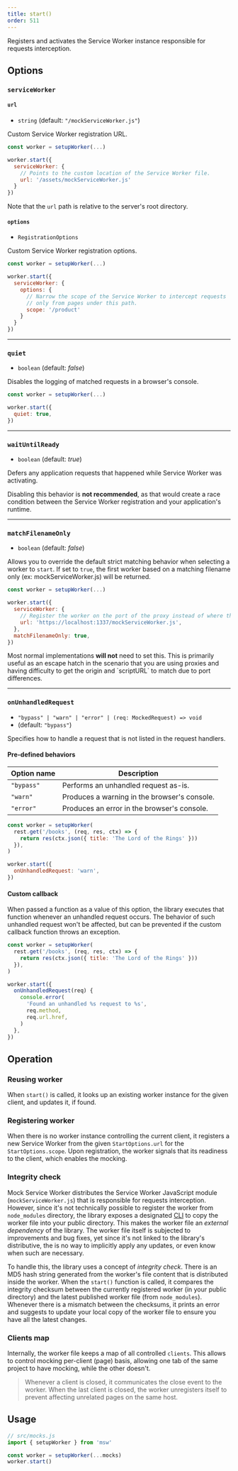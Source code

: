 ```yaml
---
title: start()
order: 511
---
```


Registers and activates the Service Worker instance responsible for requests interception.

## Options

### `serviceWorker`

#### `url`

- `string` (default: `"/mockServiceWorker.js"`)

Custom Service Worker registration URL.

```js showLineNumbers focusedLines=6
const worker = setupWorker(...)

worker.start({
  serviceWorker: {
    // Points to the custom location of the Service Worker file.
    url: '/assets/mockServiceWorker.js'
  }
})
```

<Hint mode="warning">
  Note that the <code>url</code> path is relative to the server's root
  directory.
</Hint>

#### `options`

- `RegistrationOptions`

Custom Service Worker registration options.

```js showLineNumbers focusedLines=5-9
const worker = setupWorker(...)

worker.start({
  serviceWorker: {
    options: {
      // Narrow the scope of the Service Worker to intercept requests
      // only from pages under this path.
      scope: '/product'
    }
  }
})
```

---

### `quiet`

- `boolean` (default: _false_)

Disables the logging of matched requests in a browser's console.

```js showLineNumbers focusedLines=4
const worker = setupWorker(...)

worker.start({
  quiet: true,
})
```

---

### `waitUntilReady`

- `boolean` (default: _true_)

Defers any application requests that happened while Service Worker was activating.

<Hint mode="warning">
  Disabling this behavior is <strong>not recommended</strong>, as that would
  create a race condition between the Service Worker registration and your
  application's runtime.
</Hint>

---

### `matchFilenameOnly`

- `boolean` (default: _false_)

Allows you to override the default strict matching behavior when selecting a worker to `start`. If set to `true`, the first worker
based on a matching filename only (ex: mockServiceWorker.js) will be returned. 

```js showLineNumbers focusedLines=4
const worker = setupWorker(...)

worker.start({
  serviceWorker: {
    // Register the worker on the port of the proxy instead of where the app might actually be running
    url: 'https://localhost:1337/mockServiceWorker.js',
  },
  matchFilenameOnly: true,
})
```

<Hint mode="warning">
  Most normal implementations <strong>will not</strong> need to set this. This is primarily useful as an escape hatch in the scenario that
you are using proxies and having difficulty to get the origin and `scriptURL` to match due to port differences.
</Hint>

---

### `onUnhandledRequest`

- `"bypass" | "warn" | "error" | (req: MockedRequest) => void`
- (default: `"bypass"`)

Specifies how to handle a request that is not listed in the request handlers.

#### Pre-defined behaviors

| Option name | Description                                  |
| ----------- | -------------------------------------------- |
| `"bypass"`  | Performs an unhandled request as-is.         |
| `"warn"`    | Produces a warning in the browser's console. |
| `"error"`   | Produces an error in the browser's console.  |

```js showLineNumbers focusedLines=8
const worker = setupWorker(
  rest.get('/books', (req, res, ctx) => {
    return res(ctx.json({ title: 'The Lord of the Rings' }))
  }),
)

worker.start({
  onUnhandledRequest: 'warn',
})
```

#### Custom callback

When passed a function as a value of this option, the library executes that function whenever an unhandled request occurs. The behavior of such unhandled request won't be affected, but can be prevented if the custom callback function throws an exception.

```js showLineNumbers focusedLines=8
const worker = setupWorker(
  rest.get('/books', (req, res, ctx) => {
    return res(ctx.json({ title: 'The Lord of the Rings' }))
  }),
)

worker.start({
  onUnhandledRequest(req) {
    console.error(
      'Found an unhandled %s request to %s',
      req.method,
      req.url.href,
    )
  },
})
```

## Operation

### Reusing worker

When `start()` is called, it looks up an existing worker instance for the given client, and updates it, if found.

### Registering worker

When there is no worker instance controlling the current client, it registers a new Service Worker from the given `StartOptions.url` for the `StartOptions.scope`. Upon registration, the worker signals that its readiness to the client, which enables the mocking.

### Integrity check

Mock Service Worker distributes the Service Worker JavaScript module (`mockServiceWorker.js`) that is responsible for requests interception. However, since it's not technically possible to register the worker from `node_modules` directory, the library exposes a designated [CLI](/docs/cli/init) to copy the worker file into your public directory. This makes the worker file an _external dependency_ of the library. The worker file itself is subjected to improvements and bug fixes, yet since it's not linked to the library's distributive, the is no way to implicitly apply any updates, or even know when such are necessary.

To handle this, the library uses a concept of _integrity check_. There is an MD5 hash string generated from the worker's file content that is distributed inside the worker. When the `start()` function is called, it compares the integrity checksum between the currently registered worker (in your public directory) and the latest published worker file (from `node_modules`). Whenever there is a mismatch between the checksums, it prints an error and suggests to update your local copy of the worker file to ensure you have all the latest changes.

### Clients map

Internally, the worker file keeps a map of all controlled `clients`. This allows to control mocking per-client (page) basis, allowing one tab of the same project to have mocking, while the other doesn't.

> Whenever a client is closed, it communicates the close event to the worker. When the last client is closed, the worker unregisters itself to prevent affecting unrelated pages on the same host.

## Usage

```js showLineNumbers
// src/mocks.js
import { setupWorker } from 'msw'

const worker = setupWorker(...mocks)
worker.start()
```
